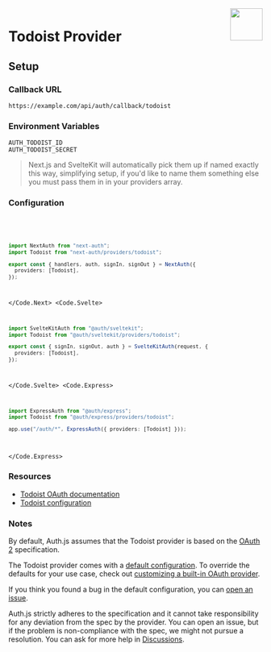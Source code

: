 
<img align="right" src="/img/providers/todoist.svg" height="64" width="64" />

# Todoist Provider

## Setup

### Callback URL

```
https://example.com/api/auth/callback/todoist
```

### Environment Variables

```
AUTH_TODOIST_ID
AUTH_TODOIST_SECRET
```

> Next.js and SvelteKit will automatically pick them up if named exactly this way, simplifying
> setup, if you'd like to name them something else you must pass them in in your providers array.

### Configuration

<Code>
  <Code.Next>

```ts filename="/auth.ts"
import NextAuth from "next-auth";
import Todoist from "next-auth/providers/todoist";

export const { handlers, auth, signIn, signOut } = NextAuth({
  providers: [Todoist],
});
```

  </Code.Next>
  <Code.Svelte>

```ts filename="/auth.ts"
import SvelteKitAuth from "@auth/sveltekit";
import Todoist from "@auth/sveltekit/providers/todoist";

export const { signIn, signOut, auth } = SvelteKitAuth(request, {
  providers: [Todoist],
});
```

  </Code.Svelte>
  <Code.Express>

```ts filename="/src/app.ts"
import ExpressAuth from "@auth/express";
import Todoist from "@auth/express/providers/todoist";

app.use("/auth/*", ExpressAuth({ providers: [Todoist] }));
```

  </Code.Express>
</Code>

### Resources

- [Todoist OAuth documentation](https://developer.todoist.com/guides/#oauth)
- [Todoist configuration](https://developer.todoist.com/appconsole.html)

### Notes

By default, Auth.js assumes that the Todoist provider is
based on the [OAuth 2](https://www.rfc-editor.org/rfc/rfc6749.html) specification.

<Callout>

The Todoist provider comes with a [default configuration](https://github.com/nextauthjs/next-auth/blob/main/packages/core/src/providers/todoist.ts).
To override the defaults for your use case, check out [customizing a built-in OAuth provider](https://authjs.dev/guides/providers/custom-provider#override-default-options).

</Callout>

If you think you found a bug in the default configuration, you can [open an issue](https://authjs.dev/new/provider-issue).

Auth.js strictly adheres to the specification and it cannot take responsibility for any deviation from
the spec by the provider. You can open an issue, but if the problem is non-compliance with the spec,
we might not pursue a resolution. You can ask for more help in [Discussions](https://authjs.dev/new/github-discussions).
